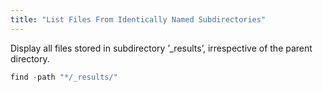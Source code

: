 ```yaml
---
title: "List Files From Identically Named Subdirectories"
---
```


Display all files stored in subdirectory '_results', irrespective of the parent 
directory.

```r
find -path "*/_results/"
```